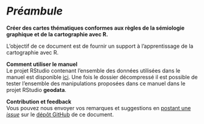 
# *Préambule* {.unnumbered}

**Créer des cartes thématiques conformes aux règles de la sémiologie graphique et de la cartographie avec R.** 

L'objectif de ce document est de fournir un support à l'apprentissage de la cartographie avec R. 


**Comment utiliser le manuel**  
Le projet RStudio contenant l'ensemble des données utilisées dans le manuel est disponible [ici](https://github.com/rCarto/geodata/archive/refs/heads/main.zip). 
Une fois le dossier décompressé il est possible de tester l'ensemble des manipulations proposées dans ce manuel dans le projet RStudio **geodata**. 


**Contribution et feedback**  
Vous pouvez nous envoyer vos remarques et suggestions en [postant une *issue*](https://github.com/rCarto/ined2022/issues) sur le [dépôt GitHub](https://github.com/rCarto/ined2022) de ce document. 

